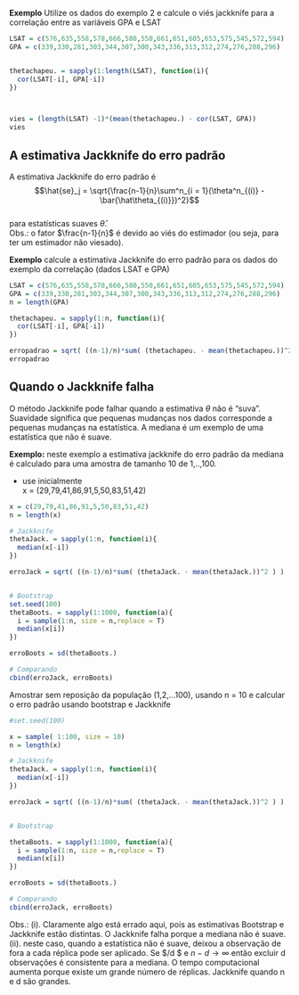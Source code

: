 **Exemplo** Utilize os dados do exemplo 2 e calcule o viés jackknife para a correlação entre as variáveis GPA e LSAT

```r
LSAT = c(576,635,558,578,666,580,550,661,651,605,653,575,545,572,594)  
GPA = c(339,330,281,303,344,307,300,343,336,313,312,274,276,288,296)


thetachapeu. = sapply(1:length(LSAT), function(i){
  cor(LSAT[-i], GPA[-i])
})



vies = (length(LSAT) -1)*(mean(thetachapeu.) - cor(LSAT, GPA))
vies
```

## A estimativa Jackknife do erro padrão

A estimativa Jackknife do erro padrão é   
$$\hat{se}_j = \sqrt{\frac{n-1}{n}\sum^n_{i = 1}(\theta^n_{(i)} - \bar{\hat\theta_{(i)}})^2}$$  
para estatísticas suaves $\hat\theta$.  
Obs.: o fator $\frac{n-1}{n}$ é devido ao viés do estimador (ou seja, para ter um estimador não viesado).  

**Exemplo** calcule a estimativa Jackknife do erro padrão para os dados do exemplo da correlação (dados LSAT e GPA)  

```r
LSAT = c(576,635,558,578,666,580,550,661,651,605,653,575,545,572,594)  
GPA = c(339,330,281,303,344,307,300,343,336,313,312,274,276,288,296)
n = length(GPA)

thetachapeu. = sapply(1:n, function(i){
  cor(LSAT[-i], GPA[-i])
})

erropadrao = sqrt( ((n-1)/n)*sum( (thetachapeu. - mean(thetachapeu.))^2 ))
erropadrao
```

## Quando o Jackknife falha

O método Jackknife pode falhar quando a estimativa $\theta$ não é "suva". Suavidade significa que pequenas mudanças nos dados corresponde a pequenas mudanças na estatística. A mediana é um exemplo de uma estatística que não é suave.  

**Exemplo:** neste exemplo a estimativa jackknife do erro padrão da mediana é calculado para uma amostra de tamanho 10 de 1,..,100.  

- use inicialmente  
x = (29,79,41,86,91,5,50,83,51,42)

```r
x = c(29,79,41,86,91,5,50,83,51,42)
n = length(x)

# Jackknife
thetaJack. = sapply(1:n, function(i){
  median(x[-i])
})

erroJack = sqrt( ((n-1)/n)*sum( (thetaJack. - mean(thetaJack.))^2 ) )


# Bootstrap
set.seed(100)
thetaBoots. = sapply(1:1000, function(a){
  i = sample(1:n, size = n,replace = T)
  median(x[i])
})

erroBoots = sd(thetaBoots.)

# Comparando
cbind(erroJack, erroBoots)

```

Amostrar sem reposição da população (1,2,...100), usando n = 10 e calcular o erro padrão usando bootstrap e Jackknife

```r
#set.seed(100)

x = sample( 1:100, size = 10)
n = length(x)

# Jackknife
thetaJack. = sapply(1:n, function(i){
  median(x[-i])
})

erroJack = sqrt( ((n-1)/n)*sum( (thetaJack. - mean(thetaJack.))^2 ) )


# Bootstrap

thetaBoots. = sapply(1:1000, function(a){
  i = sample(1:n, size = n,replace = T)
  median(x[i])
})

erroBoots = sd(thetaBoots.)

# Comparando
cbind(erroJack, erroBoots)
```

Obs.: 
(i). Claramente algo está errado aqui, pois as estimativas Bootstrap e Jackknife estão distintas. O Jackknife falha porque a mediana não é suave.  
(ii). neste caso, quando a estatística não é suave, deixou a observação de fora a cada réplica pode ser aplicado. Se $\sqrt{n}/d \rightarrow 0 $ e $n-d \rightarrow \infty$ então excluir d observações é consistente para a mediana. O tempo computacional aumenta porque existe um grande número de réplicas. Jackknife quando n e d são grandes. 